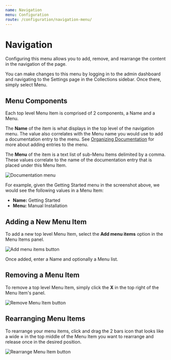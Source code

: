 ```yaml
---
name: Navigation
menu: Configuration
route: /configuration/navigation-menu/
---
```

# Navigation

Configuring this menu allows you to add, remove, and rearrange the content in the navigation of the page.

You can make changes to this menu by logging in to the admin dashboard and navigating to the Settings page in the Collections sidebar. Once there, simply select Menu.

## Menu Components

Each top level Menu Item is comprised of 2 components, a Name and a Menu.

The **Name** of the item is what displays in the top level of the navigation menu. The value also correlates with the Menu name you would use to add a documentation entry to the menu. See [Organizing Documentation](/configuration/organizing-documentation/) for more about adding entries to the menu.

The **Menu** of the item is a text list of sub-Menu Items delimited by a comma. These values correlate to the name of the documentation entry that is placed under this Menu Item.

![Documentation menu](/images/uploads/menu-example.jpg)

For example, given the Getting Started menu in the screenshot above, we would see the following values in a Menu Item:

* **Name:** Getting Started
* **Menu:** Manual Installation

## Adding a New Menu Item

To add a new top level Menu Item, select the **Add menu items** option in the Menu Items panel.

![Add menu items button](/images/uploads/new-menu-item.jpg)

Once added, enter a Name and optionally a Menu list.

## Removing a Menu Item

To remove a top level Menu Item, simply click the **X** in the top right of the Menu Item's panel.

![Remove Menu Item button](/images/uploads/remove-menu-item.jpg)

## Rearranging Menu Items

To rearrange your menu items, click and drag the 2 bars icon that looks like a wide **\=** in the top middle of the Menu Item you want to rearrange and release once in the desired position.

![Rearrange Menu Item button](/images/uploads/rearrange-menu-item.jpg)
